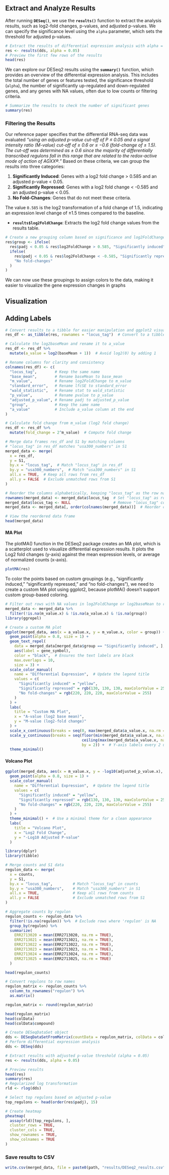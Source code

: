 ## Extract and Analyze Results
After running **`DESeq()`**, we use the **`results()`** function to extract the analysis results, such as log2-fold changes, p-values, and adjusted p-values. We can specify the significance level using the `alpha` parameter, which sets the threshold for adjusted p-values.
```r
# Extract the results of differential expression analysis with alpha = 0.05
res <- results(dds, alpha = 0.05)
# Preview the first few rows of the results
head(res)
```
We can explore our DESeq2 results using the **`summary()`** function, which provides an overview of the differential expression analysis. This includes the total number of genes or features tested, the significance threshold (`alpha`), the number of significantly up-regulated and down-regulated genes, and any genes with NA values, often due to low counts or filtering criteria.
```r
# Summarize the results to check the number of significant genes
summary(res)
```

### Filtering the Results
Our reference paper specifies that the differential RNA-seq data was evaluated *"using an adjusted p-value cut-off of P ≤ 0.05 and a signal intensity ratio (M-value) cut-off of ≥ 0.6 or ≤ −0.6 (fold-change of ± 1.5). The cut-off was determined as ± 0.6 since the majority of differentially transcribed regulons fall in this range that are related to the redox-active mode of action of AGXX®."*
Based on these criteria, we can group the results into three categories:

1. **Significantly Induced**: Genes with a log2 fold change > 0.585 and an adjusted p-value < 0.05.
2. **Significantly Repressed**: Genes with a log2 fold change < -0.585 and an adjusted p-value < 0.05.
3. **No Fold-Changes**: Genes that do not meet these criteria.

The value `0.585` is the log2 transformation of a fold change of 1.5, indicating an expression level change of ±1.5 times compared to the baseline.

- **`results$log2FoldChange`**: Extracts the log2 fold change values from the results table. 
```r
# Create a new grouping column based on significance and log2FoldChange
res$group <- ifelse(
  res$padj < 0.05 & res$log2FoldChange > 0.585, "Significantly induced",
  ifelse(
    res$padj < 0.05 & res$log2FoldChange < -0.585, "Significantly repressed",
    "No fold-changes"
  )
)

```
We can now use these groupings to assign colors to the data, making it easier to visualize the gene expression changes in graphs

## Visualization 
## Adding Labels 
```r
# Convert results to a tibble for easier manipulation and ggplot2 visualization
res_df <- as_tibble(res, rownames = "locus_tag")  # Convert to a tibble and add "locus_tag" as a column

# Calculate the log2baseMean and rename it to a_value
res_df <- res_df %>%
  mutate(a_value = log2(baseMean + 1))  # Avoid log2(0) by adding 1

# Rename columns for clarity and consistency
colnames(res_df) <- c(
  "locus_tag",        # Keep the same name
  "base_mean",        # Rename baseMean to base_mean
  "m_value",          # Rename log2FoldChange to m_value
  "standard_error",   # Rename lfcSE to standard_error
  "wald_statistic",   # Rename stat to wald_statistic
  "p_value",          # Rename pvalue to p_value
  "adjusted_p_value", # Rename padj to adjusted_p_value
  "group",            # Keep the same name
  "a_value"           # Include a_value column at the end
)

# Calculate fold change from m_value (log2 fold change)
res_df <- res_df %>%
  mutate(fold_change = 2^m_value)  # Compute fold change

# Merge data frames res_df and S1 by matching columns
# "locus_tag" in res_df matches "usa300_numbers" in S1
merged_data <- merge(
  x = res_df,
  y = S1,
  by.x = "locus_tag",  # Match "locus_tag" in res_df
  by.y = "usa300_numbers",  # Match "usa300_numbers" in S1
  all.x = TRUE,  # Keep all rows from res_df
  all.y = FALSE  # Exclude unmatched rows from S1
)

# Reorder the columns alphabetically, keeping "locus_tag" as the row name
rownames(merged_data) <- merged_data$locus_tag  # Set "locus_tag" as row names
merged_data$locus_tag <- NULL                   # Remove "locus_tag" column
merged_data <- merged_data[, order(colnames(merged_data))]  # Reorder columns alphabetically

# View the reordered data frame
head(merged_data)
```

#### MA Plot 
The plotMA() function in the DESeq2 package creates an MA plot, which is a scatterplot used to visualize differential expression results. It plots the Log2 fold changes (y-axis) against the mean expression levels, or average of normalized counts (x-axis). 
```r
plotMA(res)
```
To color the points based on custom groupings (e.g., "significantly induced," "significantly repressed," and "no fold-changes"), we need to create a custom MA plot using ggplot2, because plotMA() doesn't support custom group-based coloring. 
```r
# Filter out rows with NA values in log2FoldChange or log2baseMean to remove these from the plots 
merged_data <- merged_data %>%
  filter(!is.na(m_value.x) & !is.na(a_value.x) & !is.na(group))
library(ggrepel)

# Create a custom MA plot
ggplot(merged_data, aes(x = a_value.x, y = m_value.x, color = group)) +
  geom_point(alpha = 0.8, size = 1) +
  geom_text_repel(
    data = merged_data[merged_data$group == "Significantly induced", ],  # Label significant points
    aes(label = gene_symbol),
    color = "black",  # Ensures the text labels are black
    max.overlaps = 10,
    size = 3) +
  scale_color_manual(
    name = "Differential Expression",  # Update the legend title
    values = c(
      "Significantly induced" = "yellow",
      "Significantly repressed" = rgb(130, 130, 130, maxColorValue = 255),  # Dark gray
      "No fold-changes" = rgb(220, 220, 220, maxColorValue = 255)           # Light gray
    )
  ) +
  labs(
    title = "Custom MA Plot",
    x = "A-value (log2 base mean)",
    y = "M-value (log2-fold change)"
  ) +
  scale_x_continuous(breaks = seq(0, max(merged_data$a_value.x, na.rm = TRUE), by = 2)) +  # X-axis labels every 2 units
  scale_y_continuous(breaks = seq(floor(min(merged_data$a_value.x, na.rm = TRUE)), 
                                  ceiling(max(merged_data$a_value.x, na.rm = TRUE)), 
                                  by = 2)) +  # Y-axis labels every 2 units
  theme_minimal()
```
#### Volcano Plot
```r

ggplot(merged_data, aes(x = m_value.x, y = -log10(adjusted_p_value.x), color = group)) +
  geom_point(alpha = 0.8, size = 1) +
  scale_color_manual(
    name = "Differential Expression",  # Update the legend title
    values = c(
      "Significantly induced" = "yellow",
      "Significantly repressed" = rgb(130, 130, 130, maxColorValue = 255),  # Dark gray
      "No fold-changes" = rgb(220, 220, 220, maxColorValue = 255)           # Light gray
    )
  ) +
  theme_minimal() +  # Use a minimal theme for a clean appearance
  labs(
    title = "Volcano Plot", 
    x = "Log2 Fold Change", 
    y = "-Log10 Adjusted P-value"
  )
```

```r
library(dplyr)
library(tibble)

# Merge counts and S1 data
regulon_data <- merge(
  x = counts,
  y = S1,
  by.x = "locus_tag",         # Match "locus_tag" in counts
  by.y = "usa300_numbers",    # Match "usa300_numbers" in S1
  all.x = TRUE,               # Keep all rows from counts
  all.y = FALSE               # Exclude unmatched rows from S1
)

# Aggregate counts by regulon
regulon_counts <- regulon_data %>%
  filter(!is.na(regulon)) %>%  # Exclude rows where 'regulon' is NA
  group_by(regulon) %>%
  summarize(
    ERR2713020 = mean(ERR2713020, na.rm = TRUE),
    ERR2713021 = mean(ERR2713021, na.rm = TRUE),
    ERR2713022 = mean(ERR2713022, na.rm = TRUE),
    ERR2713023 = mean(ERR2713023, na.rm = TRUE),
    ERR2713024 = mean(ERR2713024, na.rm = TRUE),
    ERR2713025 = mean(ERR2713025, na.rm = TRUE)
  )

head(regulon_counts)

# Convert regulons to row names
regulon_matrix <- regulon_counts %>%
  column_to_rownames("regulon") %>%
  as.matrix()

regulon_matrix <- round(regulon_matrix)

head(regulon_matrix)
head(colData)
head(colData$compound)

# Create DESeqDataSet object
dds <- DESeqDataSetFromMatrix(countData = regulon_matrix, colData = colData, design = ~ compound)
# Perform differential expression analysis
dds <- DESeq(dds)

# Extract results with adjusted p-value threshold (alpha = 0.05)
res <- results(dds, alpha = 0.05)

# Preview results
head(res)
summary(res)
# Regularized log transformation
rld <- rlog(dds)

# Select top regulons based on adjusted p-value
top_regulons <- head(order(res$padj), 15)

# Create heatmap
pheatmap(
  assay(rld)[top_regulons, ], 
  cluster_rows = TRUE,
  cluster_cols = TRUE,
  show_rownames = TRUE,
  show_colnames = TRUE
)

```
### Save results to CSV
```r
write.csv(merged_data, file = paste0(path, "results/DESeq2_results.csv"))
```